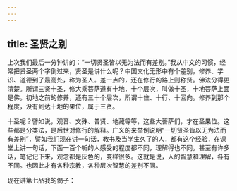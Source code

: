 ```yaml
---
---
---
```

title: 圣贤之别
---




上次我们最后一分钟讲的：“一切贤圣皆以无为法而有差别。”我从中文的习惯，经常把贤圣两个字倒过来，贤圣是讲什么呢？中国文化无形中有个差别，修养、学识、道德到了最高处，称为圣人。差一点的，还在修行的路上则称贤。佛法分得更清楚。所谓三贤十圣，修大乘菩萨道有十地，十个层次，叫做十圣，十地菩萨上面是佛。初地之前的修养，还有三十个层次，所谓十住、十行、十回向。修养到那个程度，没有到达十地的果位，属于三贤。

十圣呢？譬如说，观音、文殊、普贤、地藏等等，这些大菩萨们，才在圣果位。这些都是分类法，是后世对修行的解释。广义的来举例说明“一切贤圣皆以无为法而有差别”，譬如我们现在讲一句话，教书及当学生久了的人，都有这个经验，在课堂上讲一句话，下面一百个听的人感受的程度都不同，理解得也不同。甚至有许多话，笔记记下来，观念都是灰色的，变样很多。这就是说，人的智慧和理解，各有不同。也因此才有各种宗教，各种层次智慧的差别不同。

现在讲第七品我的偈子：